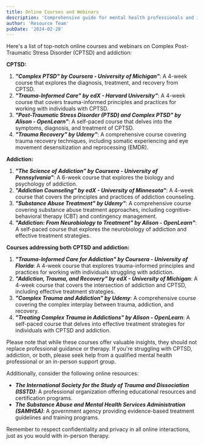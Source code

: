 ```yaml
---
title: Online Courses and Webinars
description: 'Comprehensive guide for mental health professionals and individuals in recovery'
author: 'Resource Team'
pubDate: '2024-02-28'
---
```


Here's a list of top-notch online courses and webinars on Complex Post-Traumatic Stress Disorder (CPTSD) and addiction:

**CPTSD:**

1. **_"Complex PTSD" by Coursera - University of Michigan"_**: A 4-week course that explores the diagnosis, treatment, and recovery from CPTSD.
2. **_"Trauma-Informed Care" by edX - Harvard University"_**: A 4-week course that covers trauma-informed principles and practices for working with individuals with CPTSD.
3. **_"Post-Traumatic Stress Disorder (PTSD) and Complex PTSD" by Alison - OpenLearn"_**: A self-paced course that delves into the symptoms, diagnosis, and treatment of CPTSD.
4. **_"Trauma Recovery" by Udemy"_**: A comprehensive course covering trauma recovery techniques, including somatic experiencing and eye movement desensitization and reprocessing (EMDR).

**Addiction:**

1. **_"The Science of Addiction" by Coursera - University of Pennsylvania"_**: A 6-week course that explores the biology and psychology of addiction.
2. **_"Addiction Counseling" by edX - University of Minnesota"_**: A 4-week course that covers the principles and practices of addiction counseling.
3. **_"Substance Abuse Treatment" by Udemy"_**: A comprehensive course covering substance abuse treatment approaches, including cognitive-behavioral therapy (CBT) and contingency management.
4. **_"Addiction: From Neurobiology to Treatment" by Alison - OpenLearn"_**: A self-paced course that explores the neurobiology of addiction and effective treatment strategies.

**Courses addressing both CPTSD and addiction:**

1. **_"Trauma-Informed Care for Addiction" by Coursera - University of Florida_**: A 4-week course that explores trauma-informed principles and practices for working with individuals struggling with addiction.
2. **_"Addiction, Trauma, and Recovery" by edX - University of Michigan_**: A 4-week course that covers the intersection of addiction and CPTSD, including effective treatment strategies.
3. **_"Complex Trauma and Addiction" by Udemy_**: A comprehensive course covering the complex interplay between trauma, addiction, and recovery.
4. **_"Treating Complex Trauma in Addictions" by Alison - OpenLearn_**: A self-paced course that delves into effective treatment strategies for individuals with CPTSD and addiction.

Please note that while these courses offer valuable insights, they should not replace professional guidance or therapy. If you're struggling with CPTSD, addiction, or both, please seek help from a qualified mental health professional or an in-person support group.

Additionally, consider the following online resources:

- **_The International Society for the Study of Trauma and Dissociation (ISSTD)_**: A professional organization offering educational resources and certification programs.
- **_The Substance Abuse and Mental Health Services Administration (SAMHSA)_**: A government agency providing evidence-based treatment guidelines and training programs.

Remember to respect confidentiality and privacy in all online interactions, just as you would with in-person therapy.
